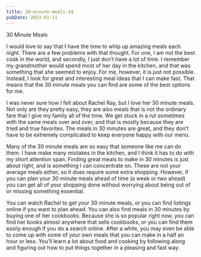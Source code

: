 ```yaml
---
title: 30-minute-meals-24
pubDate: 2023-01-11
---
```


30 Minute Meals

I would love to say that I have the time to whip up amazing meals each night. There are a few problems with that thought. For one, I am not the best cook in the world, and secondly, I just don’t have a lot of time. I remember my grandmother would spend most of her day in the kitchen, and that was something that she seemed to enjoy. For me, however, it is just not possible. Instead, I look for great and interesting meal ideas that I can make fast. That means that the 30 minute meals you can find are some of the best options for me.

I was never sure how I felt about Rachel Ray, but I love her 30 minute meals. Not only are they pretty easy, they are also meals that is not the ordinary fare that I give my family all of the time. We get stuck in a rut sometimes with the same meals over and over, and that is mostly because they are tried and true favorites. The meals in 30 minutes are great, and they don’t have to be extremely complicated to keep everyone happy with our menu.

Many of the 30 minute meals are so easy that someone like me can do them. I have make many mistakes in the kitchen, and I think it has to do with my short attention span. Finding great meals to make in 30 minutes is just about right, and is something I can concentrate on. These are not your average meals either, so it does require some extra shopping. However, if you can plan your 30 minute meals ahead of time (a week or two ahead) you can get all of your shopping done without worrying about being out of or missing something essential.

You can watch Rachel to get your 30 minute meals, or you can find listings online if you want to plan ahead. You can also find meals in 30 minutes by buying one of her cookbooks. Because she is so popular right now, you can find her books almost anywhere that sells cookbooks, or you can find them easily enough if you do a search online. After a while, you may even be able to come up with some of your own meals that you can make in a half an hour or less. You’ll learn a lot about food and cooking by following along and figuring out how to put things together in a pleasing and fast way.